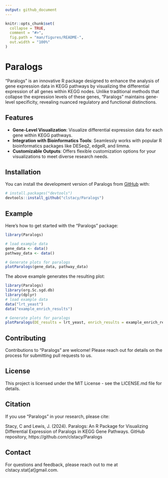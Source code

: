 ```yaml
---
output: github_document
---
```


<!-- README.md is generated from README.Rmd. Please edit that file -->

```r
knitr::opts_chunk$set(
  collapse = TRUE,
  comment = "#>",
  fig.path = "man/figures/README-",
  out.width = "100%"
)
```

# Paralogs

<!-- badges: start -->
<!-- badges: end -->

"Paralogs" is an innovative R package designed to enhance the analysis of gene expression data in KEGG pathways by visualizing the differential expression of all genes within KEGG nodes. Unlike traditional methods that collapse the expression levels of these genes, "Paralogs" maintains gene-level specificity, revealing nuanced regulatory and functional distinctions.

## Features
- **Gene-Level Visualization**: Visualize differential expression data for each gene within KEGG pathways.
- **Integration with Bioinformatics Tools**: Seamlessly works with popular R bioinformatics packages like DESeq2, edgeR, and limma.
- **Customizable Outputs**: Offers flexible customization options for your visualizations to meet diverse research needs.

## Installation

You can install the development version of Paralogs from [GitHub](https://github.com/) with:

``` r
# install.packages("devtools")
devtools::install_github("clstacy/Paralogs")
```

## Example

Here’s how to get started with the "Paralogs" package:

```r
library(Paralogs)

# load example data
gene_data <- data()
pathway_data <- data()

# Generate plots for paralogs
plotParalogs(gene_data, pathway_data)
```

<!-- What is special about using `README.Rmd` instead of just `README.md`? You can include R chunks like so: -->

<!-- ```{r cars} -->
<!-- summary(cars) -->
<!-- ``` -->

<!-- You'll still need to render `README.Rmd` regularly, to keep `README.md` up-to-date. `devtools::build_readme()` is handy for this. -->

The above example generates the resulting plot:

```r
library(Paralogs)
library(org.Sc.sgd.db)
library(dplyr)
# load example data
data("lrt_yeast")
data("example_enrich_results")

# Generate plots for paralogs
plotParalogs(DE_results = lrt_yeast, enrich_results = example_enrich_results,pathway_code = "sce04111")

```

## Contributing

Contributions to "Paralogs" are welcome! Please reach out for details on the process for submitting pull requests to us.

## License

This project is licensed under the MIT License - see the LICENSE.md file for details.

## Citation

If you use "Paralogs" in your research, please cite:

Stacy, C and Lewis, J. (2024). Paralogs: An R Package for Visualizing Differential Expression of Paralogs in KEGG Gene Pathways. GitHub repository, https://github.com/clstacy/Paralogs

## Contact

For questions and feedback, please reach out to me at clstacy.stat[at]gmail.com.
